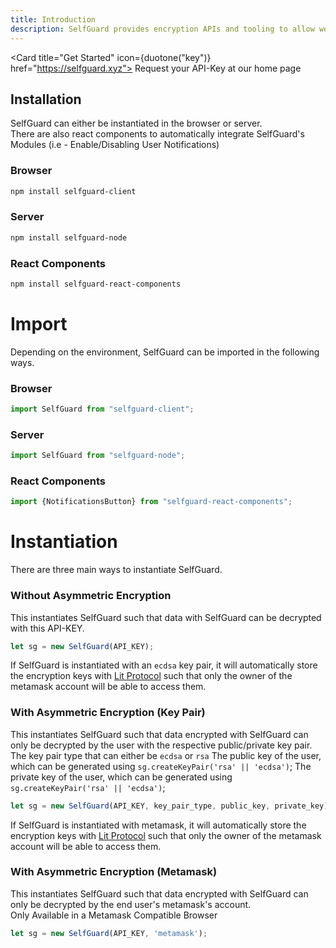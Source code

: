 ```yaml
---
title: Introduction
description: SelfGuard provides encryption APIs and tooling to allow web2/3 developers to build enhanced and secure UI/UX.
---
```


<Card title="Get Started" icon={duotone("key")} href="https://selfguard.xyz">
  Request your API-Key at our home page
</Card>


## Installation
SelfGuard can either be instantiated in the browser or server. <br/>
There are also react components to automatically integrate SelfGuard's Modules (i.e - Enable/Disabling User Notifications)

### Browser
```bash Terminal
npm install selfguard-client
```

### Server
```bash Terminal
npm install selfguard-node
```

### React Components
```bash Terminal
npm install selfguard-react-components
```

# Import
Depending on the environment, SelfGuard can be imported in the following ways.

### Browser

```js
import SelfGuard from "selfguard-client";
```

### Server

```js
import SelfGuard from "selfguard-node";
```

### React Components
```js
import {NotificationsButton} from "selfguard-react-components";
```

# Instantiation
There are three main ways to instantiate SelfGuard.

### Without Asymmetric Encryption

This instantiates SelfGuard such that data with SelfGuard can be decrypted with this API-KEY.
```js
let sg = new SelfGuard(API_KEY);
```


<Tip>If SelfGuard is instantiated with an `ecdsa` key pair, it will automatically store the encryption keys with <a href='https://litprotocol.com/' target="_blank" rel="noopener noreferrer">Lit Protocol</a> such that only the owner of the metamask account will be able to access them.</Tip>
### With Asymmetric Encryption (Key Pair)
This instantiates SelfGuard such that data encrypted with SelfGuard can only be decrypted by the user with the respective public/private key pair.
<ParamField path="key_pair_type" required={true} type="string">
  The key pair type that can either be `ecdsa` or `rsa`
</ParamField>
<ParamField path="public_key" required={true} type="string">
  The public key of the user, which can be generated using `sg.createKeyPair('rsa' || 'ecdsa')`;
</ParamField>
<ParamField path="private_key" required={true} type="string">
  The private key of the user, which can be generated using `sg.createKeyPair('rsa' || 'ecdsa')`;
</ParamField>

```js
let sg = new SelfGuard(API_KEY, key_pair_type, public_key, private_key);
```


<Tip>If SelfGuard is instantiated with metamask, it will automatically store the encryption keys with <a href='https://litprotocol.com/' target="_blank" rel="noopener noreferrer">Lit Protocol</a> such that only the owner of the metamask account will be able to access them.</Tip>
### With Asymmetric Encryption (Metamask)
This instantiates SelfGuard such that data encrypted with SelfGuard can only be decrypted by the end user's metamask's account.
<br/>
<Info>Only Available in a Metamask Compatible Browser</Info>
```js
let sg = new SelfGuard(API_KEY, 'metamask');
```
